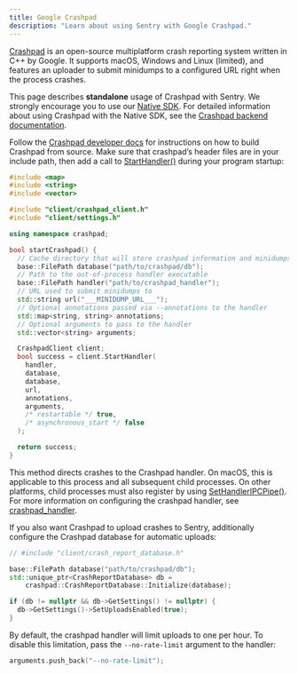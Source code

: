 ```yaml
---
title: Google Crashpad
description: "Learn about using Sentry with Google Crashpad."
---
```


[Crashpad](https://chromium.googlesource.com/crashpad/crashpad/+/master/README.md)
is an open-source multiplatform crash reporting system written in C++ by Google.
It supports macOS, Windows and Linux (limited), and features an uploader to
submit minidumps to a configured URL right when the process crashes.

<Alert level="warning">

This page describes **standalone** usage of Crashpad with Sentry. We strongly encourage you to use our [Native SDK](/platforms/native/). For detailed information about using Crashpad with the Native SDK, see the [Crashpad backend documentation](/platforms/native/configuration/backends/crashpad/).

</Alert>

Follow the [Crashpad developer docs](https://chromium.googlesource.com/crashpad/crashpad/+/HEAD/doc/developing.md) for instructions on how to build Crashpad from source. Make sure that crashpad’s header files are in your include path, then add a call to [StartHandler()](https://crashpad.chromium.org/doxygen/classcrashpad_1_1CrashpadClient.html#a810ad9941bedba543bf60507c31c55da) during your program startup:

```cpp
#include <map>
#include <string>
#include <vector>

#include "client/crashpad_client.h"
#include "client/settings.h"

using namespace crashpad;

bool startCrashpad() {
  // Cache directory that will store crashpad information and minidumps
  base::FilePath database("path/to/crashpad/db");
  // Path to the out-of-process handler executable
  base::FilePath handler("path/to/crashpad_handler");
  // URL used to submit minidumps to
  std::string url("___MINIDUMP_URL___");
  // Optional annotations passed via --annotations to the handler
  std::map<string, string> annotations;
  // Optional arguments to pass to the handler
  std::vector<string> arguments;

  CrashpadClient client;
  bool success = client.StartHandler(
    handler,
    database,
    database,
    url,
    annotations,
    arguments,
    /* restartable */ true,
    /* asynchronous_start */ false
  );

  return success;
}
```

This method directs crashes to the Crashpad handler. On macOS, this is applicable to this process and all subsequent child processes. On other platforms, child processes must also register by using [SetHandlerIPCPipe()](https://crashpad.chromium.org/doxygen/classcrashpad_1_1CrashpadClient.html#a9f1d5d38e9b4f5781e3821551dcc39d5). For more information on configuring the crashpad handler, see [crashpad_handler](https://chromium.googlesource.com/crashpad/crashpad/+/HEAD/handler/crashpad_handler.md).

If you also want Crashpad to upload crashes to Sentry, additionally configure the Crashpad database for automatic uploads:

```cpp
// #include "client/crash_report_database.h"

base::FilePath database("path/to/crashpad/db");
std::unique_ptr<CrashReportDatabase> db =
    crashpad::CrashReportDatabase::Initialize(database);

if (db != nullptr && db->GetSettings() != nullptr) {
  db->GetSettings()->SetUploadsEnabled(true);
}
```

By default, the crashpad handler will limit uploads to one per hour. To disable this limitation, pass the `--no-rate-limit` argument to the handler:

```cpp
arguments.push_back("--no-rate-limit");
```
